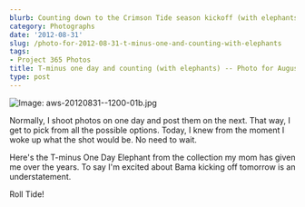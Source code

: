 ```yaml
---
blurb: Counting down to the Crimson Tide season kickoff (with elephants)
category: Photographs
date: '2012-08-31'
slug: /photo-for-2012-08-31-t-minus-one-and-counting-with-elephants
tags:
- Project 365 Photos
title: T-minus one day and counting (with elephants) -- Photo for August 31, 2012
type: post
---
```



![Image: aws-20120831--1200-01b.jpg](/aws-20120831--1200-01b.jpg)

Normally, I shoot photos on one day and post them on the next. That way, I get to pick from all the possible options. Today, I knew from the moment I woke up what the shot would be. No need to wait. 

Here's the T-minus One Day Elephant from the collection my mom has given me over the years. To say I'm excited about Bama kicking off tomorrow is an understatement.

Roll Tide!